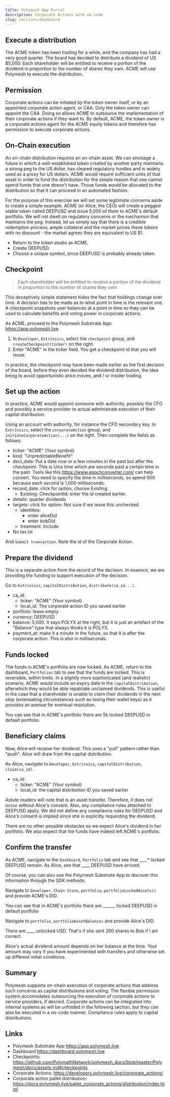 ```yaml
---
title: Polymesh App Portal
description: Corporate Actions with no code
slug: /actions/dashboard
---
```



## Execute a distribution

The ACME token has been trading for a while, and the company has had a very good quarter. The board has decided to distribute a dividend of US $5,000. Each shareholder will be entitled to receive a portion of the dividend in proportion to the number of shares they own. ACME will use Polymesh to execute the distribution.

## Permission

Corporate actions can be initiated by the token owner itself, or by an appointed corporate action agent, or CAA. Only the token owner can appoint the CAA. Doing so allows ACME to outsource the implementation of their corporate actions if they want to. By default, ACME, the token owner is a corporate actions agent for the ACME equity tokens and therefore has permission to execute corporate actions.

## On-Chain execution

An on-chain distribution requires an on-chain asset. We can envisage a future in which a well-established token created by another party maintains a strong peg to the US dollar, has cleared regulatory hurdles and is widely used as a proxy for US dollars. ACME would require sufficient units of that asset in order to fund the distribution for the simple reason that one cannot spend funds that one doesn't have. Those funds would be allocated to the distribution so that it can proceed in an automated fashion.

For the purpose of this exercise we will set some legitimate concerns aside to create a simple example. ACME (or Alice, the CEO) will create a pegged stable token called DEEPUSD and issue 5,000 of them to ACME's default portfolio. We will not dwell on regulatory concerns or the mechanism that maintains the peg. Instead, let us simply say that there is a credible redemption process, ample collateral and the market prices these tokens with no discount - the market agrees they are equivalent to US $1.

- Return to the token studio as ACME.
- Create DEEPUSD.
- Choose a unique symbol, since DEEPUSD is probably already taken.


## Checkpoint

<!-- I'm not sure this is needed because the previous section claims that corporate actions create checkpoints. -->

> Each shareholder will be entitled to receive a portion of the dividend in proportion to the number of shares they own.

This deceptively simple statement hides the fact that holdings change over time. A decision has to be made as to what point in time is the relevant one. A checkpoint snapshots user balances at a point in time so they can be used to calculate benefits and voting power in corporate actions.

As ACME, proceed to the Polymesh Substrate App: https://app.polymesh.live

1. In `Developer`, `Extrinsics`, select the `checkpoint` group, and `createCheckpoint(ticker)` on the right.
2. Enter "ACME" in the ticker field. You get a checkpoint id that you will reuse.

In practice, the checkpoint may have been made earlier as the first decision of the board, before they even decided the dividend distribution, the idea being to avoid opportunistic price moves, and / or insider trading.

## Set up the action

In practice, ACME would appoint someone with authority, possibly the CFO and possibly a service provider to actual administrate execution of their capital distribution.

Using an account with authority, for instance the CFO secondary key. In `Extrinsics`, select the `corporateAction` group, and `initiateCorporateAction(...)` on the right. Then complete the fields as follows:

* ticker: "ACME" (Your symbol)
* kind: "UnpredictableBenefit"
* decl_date: Put a date now or a few minutes in the past but after the checkpoint. This is Unix time which are seconds past a certain time in the past. Tools like this https://www.epochconverter.com/ can help convert. You need to specify the time in milliseconds, so apend 000 because each second is 1,000 milliseconds.
* record_date: click for option, choose Existing <!-- try for creating a new one on the fly -->
    * Existing: CheckpointId: enter the id created earlier.
* details: quarter dividends
* targets: click for option: Not sure if we leave this unchecked. <!-- should default to "everyone", so "leave alone" -->
    * identities:
        * enter aliceDid
        * enter bobDid
    * treatment: Include
* No tax lol <!-- keep it simple -->

And `Submit transaction`. Note the id of the Corporate Action. <!-- how? -->

## Prepare the dividend

This is a separate action from the record of the decision. In essence, we are providing the funding to support execution of the decision.

Go to `Extrinsics`, `capitalDistribution`, `distribute(ca_id...)`.

* ca_id:
    * ticker: "ACME" (Your symbol)
    * local_id: The corporate action ID you saved earlier
* portfolio: leave empty
* currency: DEEPUSD
* balance: 5,000. It says POLYX at the right, but it is just an artefact of the "Balance" type that always thinks it is POLYX.
* payment_at: make it a minute in the future, so that it is after the corporate action. This is also in milliseconds.

## Funds locked

The funds in ACME's portfolio are now locked. As ACME, return to the dashboard, `Portfolios` tab to see that the funds are locked. This is reversible, within limits. In a slightly more sophisticated (and realistic) scenario, ACME would include an expiry date in the `capitalDistribution`, afterwhich they would be able repatriate unclaimed dividends. This is useful in the case that a shareholder is unable to claim their dividends in the next step (extenuating circumstances such as losing their wallet keys) as it provides an avenue for eventual resolution. 

You can see that in ACME's portfolio there are 5k locked DEEPUSD in default portfolio.

## Beneficiary claims

Now, Alice will receive her dividend. This uses a "pull" pattern rather than "push". Alice will draw from the capital distribution.

As Alice, navigate to `Developer`, `Extrinsics`, `capitalDistribution`, `claim(ca_id)`.

* ca_id:
    * ticker: "ACME" (Your symbol)
    * local_id: the capital distribution ID you saved earlier

Astute readers will note that is an asset transfer. Therefore, it does not occur without Alice's consent. Also, any compliance rules attached to DEEPUSD apply. We did not define any compliance rules for DEEPUSD and Alice's consent is implied since she is explicitly requesting the dividend.

There are no other possible obstacles so we expect Alice's dividend in her portfolio. We also expect that the funds have indeed left ACME's portfolio.

## Confirm the transfer

As ACME, navigate to the `Dashboard`, `Portfolio` tab and see that ____* locked DEEPUSD remain. As Alice, see that ____ DEEPUSD have arrived.

Of course, you can also use the Polymesh Substrate App to discover this information through the SDK methods.

Navigate to `Developer`, `Chain State`, `portfolio`, `portfolioLockedAssets()` and provide ACME's DID.

You can see that in ACME's portfolio there are ______ locked DEEPUSD in default portfolio

Navigate to `portfolio`, `portfolioAssetBalances` and provide Alice's DID.

There are ____ unlocked USD. That's if she sent 200 shares to Bob if I am correct.

<HighlightBox type="info">

Alice's actual dividend amount depends on her balance at the time. Your amount may vary if you have experimented with transfers and otherwise set up different initial conditions.

</HighlightBox>

## Summary

Polymesh supports on-chain execution of corporate actions that address such concerns as capital distributions and voting. The flexible permission system accomodates outsourcing the execution of corporate actions to service providers, if desired. Corporate actions can be integrated into internal systems as will be unfolded in the following section, but they can also be executed in a no-code manner. Compliance rules apply to capital distributions.

## Links

* Polymesh Substrate App https://app.polymesh.live
* Dashboard https://dashboard.polymesh.live
* Checkpoints: https://github.com/PolymathNetwork/polymesh_docs/blob/master/Polymesh/docs/assets.md#checkpoints
* Corporate Actions: https://developers.polymesh.live/corporate_actions/
* Corporate action pallet distribution: https://docs.polymesh.live/pallet_corporate_actions/distribution/index.html
